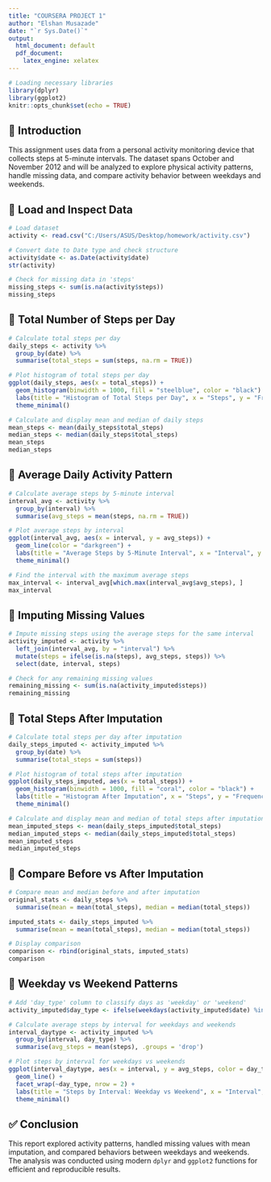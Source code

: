 ---
title: "COURSERA PROJECT 1"
author: "Elshan Musazade"
date: "`r Sys.Date()`"
output:
  html_document: default
  pdf_document:
    latex_engine: xelatex
---

```{r setup, include=FALSE}
# Loading necessary libraries
library(dplyr)
library(ggplot2)
knitr::opts_chunk$set(echo = TRUE)
```

## 🔹 Introduction

This assignment uses data from a personal activity monitoring device that collects steps at 5-minute intervals. The dataset spans October and November 2012 and will be analyzed to explore physical activity patterns, handle missing data, and compare activity behavior between weekdays and weekends.

## 🔹 Load and Inspect Data

```{r load_data}
# Load dataset
activity <- read.csv("C:/Users/ASUS/Desktop/homework/activity.csv")

# Convert date to Date type and check structure
activity$date <- as.Date(activity$date)
str(activity)

# Check for missing data in 'steps'
missing_steps <- sum(is.na(activity$steps))
missing_steps
```

## 🔹 Total Number of Steps per Day

```{r total_steps_day}
# Calculate total steps per day
daily_steps <- activity %>%
  group_by(date) %>%
  summarise(total_steps = sum(steps, na.rm = TRUE))

# Plot histogram of total steps per day
ggplot(daily_steps, aes(x = total_steps)) +
  geom_histogram(binwidth = 1000, fill = "steelblue", color = "black") +
  labs(title = "Histogram of Total Steps per Day", x = "Steps", y = "Frequency") +
  theme_minimal()

# Calculate and display mean and median of daily steps
mean_steps <- mean(daily_steps$total_steps)
median_steps <- median(daily_steps$total_steps)
mean_steps
median_steps
```

## 🔹 Average Daily Activity Pattern

```{r daily_pattern}
# Calculate average steps by 5-minute interval
interval_avg <- activity %>%
  group_by(interval) %>%
  summarise(avg_steps = mean(steps, na.rm = TRUE))

# Plot average steps by interval
ggplot(interval_avg, aes(x = interval, y = avg_steps)) +
  geom_line(color = "darkgreen") +
  labs(title = "Average Steps by 5-Minute Interval", x = "Interval", y = "Average Steps") +
  theme_minimal()

# Find the interval with the maximum average steps
max_interval <- interval_avg[which.max(interval_avg$avg_steps), ]
max_interval
```

## 🔹 Imputing Missing Values

```{r impute}
# Impute missing steps using the average steps for the same interval
activity_imputed <- activity %>%
  left_join(interval_avg, by = "interval") %>%
  mutate(steps = ifelse(is.na(steps), avg_steps, steps)) %>%
  select(date, interval, steps)

# Check for any remaining missing values
remaining_missing <- sum(is.na(activity_imputed$steps))
remaining_missing
```

## 🔹 Total Steps After Imputation

```{r hist_imputed}
# Calculate total steps per day after imputation
daily_steps_imputed <- activity_imputed %>%
  group_by(date) %>%
  summarise(total_steps = sum(steps))

# Plot histogram of total steps after imputation
ggplot(daily_steps_imputed, aes(x = total_steps)) +
  geom_histogram(binwidth = 1000, fill = "coral", color = "black") +
  labs(title = "Histogram After Imputation", x = "Steps", y = "Frequency") +
  theme_minimal()

# Calculate and display mean and median of total steps after imputation
mean_imputed_steps <- mean(daily_steps_imputed$total_steps)
median_imputed_steps <- median(daily_steps_imputed$total_steps)
mean_imputed_steps
median_imputed_steps
```

## 🔹 Compare Before vs After Imputation

```{r compare_means}
# Compare mean and median before and after imputation
original_stats <- daily_steps %>%
  summarise(mean = mean(total_steps), median = median(total_steps))

imputed_stats <- daily_steps_imputed %>%
  summarise(mean = mean(total_steps), median = median(total_steps))

# Display comparison
comparison <- rbind(original_stats, imputed_stats)
comparison
```

## 🔹 Weekday vs Weekend Patterns

```{r weekday_weekend}
# Add 'day_type' column to classify days as 'weekday' or 'weekend'
activity_imputed$day_type <- ifelse(weekdays(activity_imputed$date) %in% c("Saturday", "Sunday"), "weekend", "weekday")

# Calculate average steps by interval for weekdays and weekends
interval_daytype <- activity_imputed %>%
  group_by(interval, day_type) %>%
  summarise(avg_steps = mean(steps), .groups = 'drop')

# Plot steps by interval for weekdays vs weekends
ggplot(interval_daytype, aes(x = interval, y = avg_steps, color = day_type)) +
  geom_line() +
  facet_wrap(~day_type, nrow = 2) +
  labs(title = "Steps by Interval: Weekday vs Weekend", x = "Interval", y = "Average Steps") +
  theme_minimal()
```

## ✅ Conclusion

This report explored activity patterns, handled missing values with mean imputation, and compared behaviors between weekdays and weekends. The analysis was conducted using modern `dplyr` and `ggplot2` functions for efficient and reproducible results.
